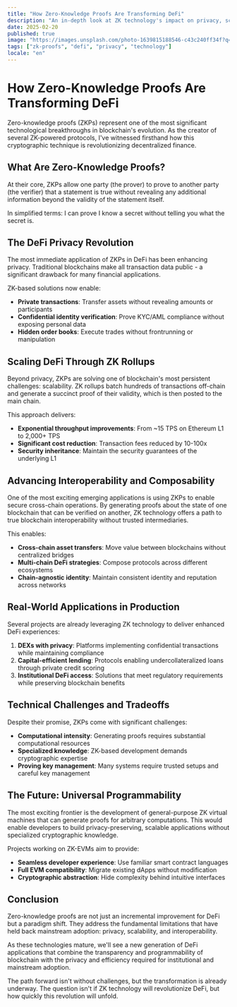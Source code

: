 ```yaml
---
title: "How Zero-Knowledge Proofs Are Transforming DeFi"
description: "An in-depth look at ZK technology's impact on privacy, scalability, and security in decentralized finance"
date: 2025-02-20
published: true
image: "https://images.unsplash.com/photo-1639815188546-c43c240ff34f?q=80&w=1000"
tags: ["zk-proofs", "defi", "privacy", "technology"]
locale: "en"
---
```


# How Zero-Knowledge Proofs Are Transforming DeFi

Zero-knowledge proofs (ZKPs) represent one of the most significant technological breakthroughs in blockchain's evolution. As the creator of several ZK-powered protocols, I've witnessed firsthand how this cryptographic technique is revolutionizing decentralized finance.

## What Are Zero-Knowledge Proofs?

At their core, ZKPs allow one party (the prover) to prove to another party (the verifier) that a statement is true without revealing any additional information beyond the validity of the statement itself.

In simplified terms: I can prove I know a secret without telling you what the secret is.

## The DeFi Privacy Revolution

The most immediate application of ZKPs in DeFi has been enhancing privacy. Traditional blockchains make all transaction data public - a significant drawback for many financial applications.

ZK-based solutions now enable:

- **Private transactions**: Transfer assets without revealing amounts or participants
- **Confidential identity verification**: Prove KYC/AML compliance without exposing personal data
- **Hidden order books**: Execute trades without frontrunning or manipulation

## Scaling DeFi Through ZK Rollups

Beyond privacy, ZKPs are solving one of blockchain's most persistent challenges: scalability. ZK rollups batch hundreds of transactions off-chain and generate a succinct proof of their validity, which is then posted to the main chain.

This approach delivers:

- **Exponential throughput improvements**: From ~15 TPS on Ethereum L1 to 2,000+ TPS
- **Significant cost reduction**: Transaction fees reduced by 10-100x
- **Security inheritance**: Maintain the security guarantees of the underlying L1

## Advancing Interoperability and Composability

One of the most exciting emerging applications is using ZKPs to enable secure cross-chain operations. By generating proofs about the state of one blockchain that can be verified on another, ZK technology offers a path to true blockchain interoperability without trusted intermediaries.

This enables:

- **Cross-chain asset transfers**: Move value between blockchains without centralized bridges
- **Multi-chain DeFi strategies**: Compose protocols across different ecosystems
- **Chain-agnostic identity**: Maintain consistent identity and reputation across networks

## Real-World Applications in Production

Several projects are already leveraging ZK technology to deliver enhanced DeFi experiences:

1. **DEXs with privacy**: Platforms implementing confidential transactions while maintaining compliance
2. **Capital-efficient lending**: Protocols enabling undercollateralized loans through private credit scoring
3. **Institutional DeFi access**: Solutions that meet regulatory requirements while preserving blockchain benefits

## Technical Challenges and Tradeoffs

Despite their promise, ZKPs come with significant challenges:

- **Computational intensity**: Generating proofs requires substantial computational resources
- **Specialized knowledge**: ZK-based development demands cryptographic expertise
- **Proving key management**: Many systems require trusted setups and careful key management

## The Future: Universal Programmability

The most exciting frontier is the development of general-purpose ZK virtual machines that can generate proofs for arbitrary computations. This would enable developers to build privacy-preserving, scalable applications without specialized cryptographic knowledge.

Projects working on ZK-EVMs aim to provide:

- **Seamless developer experience**: Use familiar smart contract languages
- **Full EVM compatibility**: Migrate existing dApps without modification
- **Cryptographic abstraction**: Hide complexity behind intuitive interfaces

## Conclusion

Zero-knowledge proofs are not just an incremental improvement for DeFi but a paradigm shift. They address the fundamental limitations that have held back mainstream adoption: privacy, scalability, and interoperability.

As these technologies mature, we'll see a new generation of DeFi applications that combine the transparency and programmability of blockchain with the privacy and efficiency required for institutional and mainstream adoption.

The path forward isn't without challenges, but the transformation is already underway. The question isn't if ZK technology will revolutionize DeFi, but how quickly this revolution will unfold.